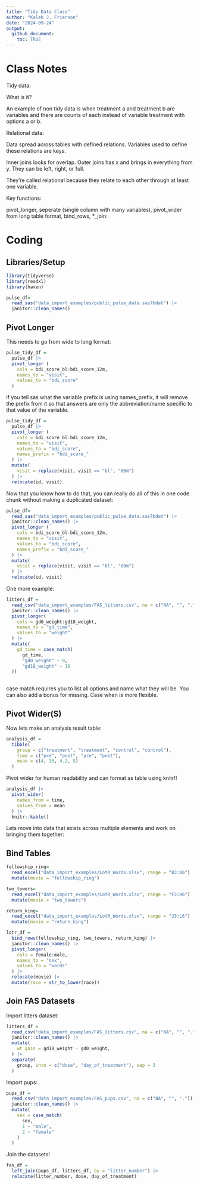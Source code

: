 ```yaml
---
title: "Tidy Data Class"
author: "Kaleb J. Frierson"
date: "2024-09-24"
output: 
  github_document: 
    toc: TRUE
---
```


# Class Notes

Tidy data: 

What is it? 

An example of non tidy data is when treatment a and treatment b are variables and there are counts of each instead of variable treatment with options a or b. 

Relational data: 
  
  Data spread across tables with defined relations. Variables used to define
  these relations are keys. 
  
  Inner joins looks for overlap. Outer joins has x and brings in everything from 
  y. They can be left, right, or full. 
  
  They're called relational because they relate to each other through at least     one variable. 
  
Key functions: 

pivot_longer, seperate (single column with many variables), pivot_wider from long table format, bind_rows, *_join: 

# Coding

## Libraries/Setup

```r

library(tidyverse)
library(readxl)
library(haven)

```

```r
pulse_df= 
  read_sas("data_import_examples/public_pulse_data.sas7bdat") |> 
  janitor::clean_names()

```

## Pivot Longer

This needs to go from wide to long format: 

```r
pulse_tidy_df = 
  pulse_df |> 
  pivot_longer (
    cols = bdi_score_bl:bdi_score_12m,
    names_to = "visit", 
    values_to = "bdi_score"
  )

```

if you tell sas what the variable prefix is using names_prefix, it will remove the prefix from it so that answers are only the abbreviation/name specific to that value of the variable. 

```r
pulse_tidy_df = 
  pulse_df |> 
  pivot_longer (
    cols = bdi_score_bl:bdi_score_12m,
    names_to = "visit", 
    values_to = "bdi_score",
    names_prefix = "bdi_score_"
  ) |> 
  mutate(
    visit = replace(visit, visit == "bl", "00m")
  ) |> 
  relocate(id, visit)

```


Now that you know how to do that, you can really do all of this in one code chunk without making a duplicated dataset: 

```r
pulse_df= 
  read_sas("data_import_examples/public_pulse_data.sas7bdat") |> 
  janitor::clean_names() |> 
  pivot_longer (
    cols = bdi_score_bl:bdi_score_12m,
    names_to = "visit", 
    values_to = "bdi_score",
    names_prefix = "bdi_score_"
  ) |> 
  mutate(
    visit = replace(visit, visit == "bl", "00m")
  ) |> 
  relocate(id, visit)

```

One more example: 

```r
litters_df = 
  read_csv("data_import_examples/FAS_litters.csv", na = c("NA", "", ".")) |> 
  janitor::clean_names() |> 
  pivot_longer(
    cols = gd0_weight:gd18_weight, 
    names_to = "gd_time", 
    values_to = "weight"
  ) |> 
  mutate(
    gd_time = case_match(
      gd_time, 
      "gd0_weight" ~ 0, 
      "gd18_weight" ~ 18
  ))
  
```
case match requires you to list all options and name what they will be. You can also add a bonus for missing. Case when is more flexible. 

## Pivot Wider(S)

Now lets make an analysis result table: 

```r
analysis_df = 
  tibble(
    group = c("treatment", "treatment", "control", "control"), 
    time = c("pre", "post", "pre", "post"),
    mean = c(4, 10, 4.2, 5)
  )


```

Pivot wider for human readability and can format as table using knitr!!

```r
analysis_df |> 
  pivot_wider(
    names_from = time, 
    values_from = mean
  ) |> 
  knitr::kable()
```


Lets move into data that exists across multiple elements and work on bringing them together: 

## Bind Tables

```r
fellowship_ring= 
  read_excel("data_import_examples/LotR_Words.xlsx", range = "B3:D6") |> 
  mutate(movie = "fellowship_ring")

two_towers= 
  read_excel("data_import_examples/LotR_Words.xlsx", range = "F3:H6") |> 
  mutate(movie = "two_towers")

return_king= 
  read_excel("data_import_examples/LotR_Words.xlsx", range = "J3:L6") |> 
  mutate(movie = "return_king")

lotr_df = 
  bind_rows(fellowship_ring, two_towers, return_king) |> 
  janitor::clean_names() |> 
  pivot_longer(
    cols = female:male, 
    names_to = "sex", 
    values_to = "words"
  ) |> 
  relocate(movie) |> 
  mutate(race = str_to_lower(race))

```

## Join FAS Datasets

Import litters dataset: 

```r
litters_df = 
  read_csv("data_import_examples/FAS_litters.csv", na = c("NA", "", ".")) |> 
  janitor::clean_names() |> 
  mutate(
    wt_gain = gd18_weight - gd0_weight,
  ) |> 
  separate(
    group, into = c("dose", "day_of_treatment"), sep = 3
  )
```

Import pups: 

```r
pups_df = 
  read_csv("data_import_examples/FAS_pups.csv", na = c("NA", "", ".")) |> 
  janitor::clean_names() |> 
  mutate(
    sex = case_match(
      sex, 
      1 ~ "male", 
      2 ~ "female"
    )
  )
```

Join the datasets!

```r
fas_df = 
  left_join(pups_df, litters_df, by = "litter_number") |> 
  relocate(litter_number, dose, day_of_treatment)
```



